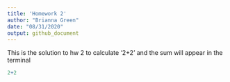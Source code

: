 ```yaml
---
title: 'Homework 2'
author: "Brianna Green"
date: "08/31/2020"
output: github_document
---
```

This is the solution to hw 2 to calculate '2+2' and the sum will appear in the terminal
```r
2+2
```